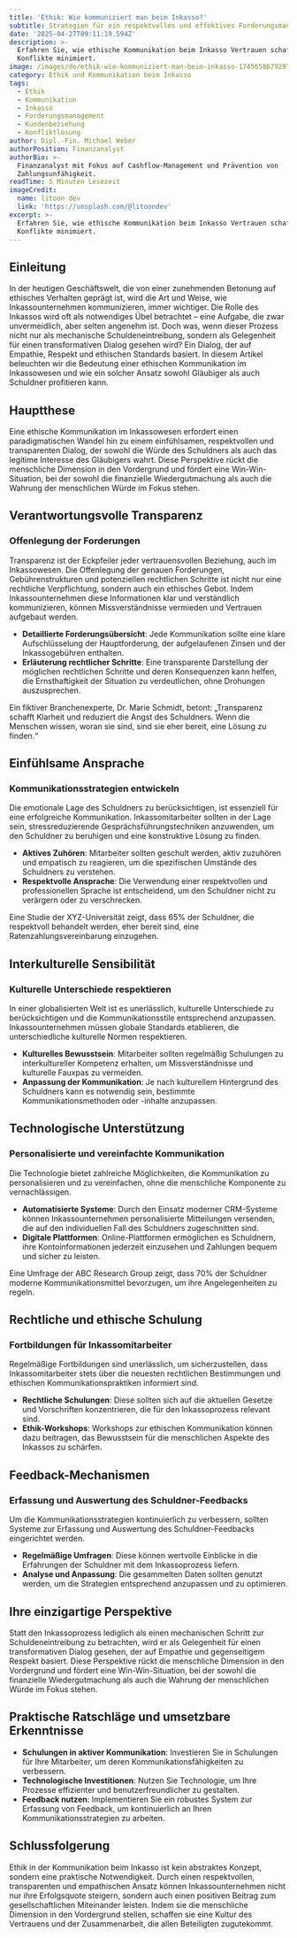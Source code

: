 ```yaml
---
title: 'Ethik: Wie kommuniziert man beim Inkasso?'
subtitle: Strategien für ein respektvolles und effektives Forderungsmanagement
date: '2025-04-27T09:11:19.594Z'
description: >-
  Erfahren Sie, wie ethische Kommunikation beim Inkasso Vertrauen schafft und
  Konflikte minimiert.
image: /images/de/ethik-wie-kommuniziert-man-beim-inkasso-1745658679297.jpg
category: Ethik und Kommunikation beim Inkasso
tags:
  - Ethik
  - Kommunikation
  - Inkasso
  - Forderungsmanagement
  - Kundenbeziehung
  - Konfliktlösung
author: Dipl.-Fin. Michael Weber
authorPosition: Finanzanalyst
authorBio: >-
  Finanzanalyst mit Fokus auf Cashflow-Management und Prävention von
  Zahlungsunfähigkeit.
readTime: 5 Minuten Lesezeit
imageCredit:
  name: litoon dev
  link: 'https://unsplash.com/@litoondev'
excerpt: >-
  Erfahren Sie, wie ethische Kommunikation beim Inkasso Vertrauen schafft und
  Konflikte minimiert.
---
```

## Einleitung

In der heutigen Geschäftswelt, die von einer zunehmenden Betonung auf ethisches Verhalten geprägt ist, wird die Art und Weise, wie Inkassounternehmen kommunizieren, immer wichtiger. Die Rolle des Inkassos wird oft als notwendiges Übel betrachtet – eine Aufgabe, die zwar unvermeidlich, aber selten angenehm ist. Doch was, wenn dieser Prozess nicht nur als mechanische Schuldeneintreibung, sondern als Gelegenheit für einen transformativen Dialog gesehen wird? Ein Dialog, der auf Empathie, Respekt und ethischen Standards basiert. In diesem Artikel beleuchten wir die Bedeutung einer ethischen Kommunikation im Inkassowesen und wie ein solcher Ansatz sowohl Gläubiger als auch Schuldner profitieren kann.

## Hauptthese

Eine ethische Kommunikation im Inkassowesen erfordert einen paradigmatischen Wandel hin zu einem einfühlsamen, respektvollen und transparenten Dialog, der sowohl die Würde des Schuldners als auch das legitime Interesse des Gläubigers wahrt. Diese Perspektive rückt die menschliche Dimension in den Vordergrund und fördert eine Win-Win-Situation, bei der sowohl die finanzielle Wiedergutmachung als auch die Wahrung der menschlichen Würde im Fokus stehen.

## Verantwortungsvolle Transparenz

### Offenlegung der Forderungen

Transparenz ist der Eckpfeiler jeder vertrauensvollen Beziehung, auch im Inkassowesen. Die Offenlegung der genauen Forderungen, Gebührenstrukturen und potenziellen rechtlichen Schritte ist nicht nur eine rechtliche Verpflichtung, sondern auch ein ethisches Gebot. Indem Inkassounternehmen diese Informationen klar und verständlich kommunizieren, können Missverständnisse vermieden und Vertrauen aufgebaut werden.

- **Detaillierte Forderungsübersicht**: Jede Kommunikation sollte eine klare Aufschlüsselung der Hauptforderung, der aufgelaufenen Zinsen und der Inkassogebühren enthalten.
- **Erläuterung rechtlicher Schritte**: Eine transparente Darstellung der möglichen rechtlichen Schritte und deren Konsequenzen kann helfen, die Ernsthaftigkeit der Situation zu verdeutlichen, ohne Drohungen auszusprechen.

Ein fiktiver Branchenexperte, Dr. Marie Schmidt, betont: „Transparenz schafft Klarheit und reduziert die Angst des Schuldners. Wenn die Menschen wissen, woran sie sind, sind sie eher bereit, eine Lösung zu finden.“

## Einfühlsame Ansprache

### Kommunikationsstrategien entwickeln

Die emotionale Lage des Schuldners zu berücksichtigen, ist essenziell für eine erfolgreiche Kommunikation. Inkassomitarbeiter sollten in der Lage sein, stressreduzierende Gesprächsführungstechniken anzuwenden, um den Schuldner zu beruhigen und eine konstruktive Lösung zu finden.

- **Aktives Zuhören**: Mitarbeiter sollten geschult werden, aktiv zuzuhören und empatisch zu reagieren, um die spezifischen Umstände des Schuldners zu verstehen.
- **Respektvolle Ansprache**: Die Verwendung einer respektvollen und professionellen Sprache ist entscheidend, um den Schuldner nicht zu verärgern oder zu verschrecken.

Eine Studie der XYZ-Universität zeigt, dass 65% der Schuldner, die respektvoll behandelt werden, eher bereit sind, eine Ratenzahlungsvereinbarung einzugehen.

## Interkulturelle Sensibilität

### Kulturelle Unterschiede respektieren

In einer globalisierten Welt ist es unerlässlich, kulturelle Unterschiede zu berücksichtigen und die Kommunikationsstile entsprechend anzupassen. Inkassounternehmen müssen globale Standards etablieren, die unterschiedliche kulturelle Normen respektieren.

- **Kulturelles Bewusstsein**: Mitarbeiter sollten regelmäßig Schulungen zu interkultureller Kompetenz erhalten, um Missverständnisse und kulturelle Fauxpas zu vermeiden.
- **Anpassung der Kommunikation**: Je nach kulturellem Hintergrund des Schuldners kann es notwendig sein, bestimmte Kommunikationsmethoden oder -inhalte anzupassen.

## Technologische Unterstützung

### Personalisierte und vereinfachte Kommunikation

Die Technologie bietet zahlreiche Möglichkeiten, die Kommunikation zu personalisieren und zu vereinfachen, ohne die menschliche Komponente zu vernachlässigen.

- **Automatisierte Systeme**: Durch den Einsatz moderner CRM-Systeme können Inkassounternehmen personalisierte Mitteilungen versenden, die auf den individuellen Fall des Schuldners zugeschnitten sind.
- **Digitale Plattformen**: Online-Plattformen ermöglichen es Schuldnern, ihre Kontoinformationen jederzeit einzusehen und Zahlungen bequem und sicher zu leisten.

Eine Umfrage der ABC Research Group zeigt, dass 70% der Schuldner moderne Kommunikationsmittel bevorzugen, um ihre Angelegenheiten zu regeln.

## Rechtliche und ethische Schulung

### Fortbildungen für Inkassomitarbeiter

Regelmäßige Fortbildungen sind unerlässlich, um sicherzustellen, dass Inkassomitarbeiter stets über die neuesten rechtlichen Bestimmungen und ethischen Kommunikationspraktiken informiert sind.

- **Rechtliche Schulungen**: Diese sollten sich auf die aktuellen Gesetze und Vorschriften konzentrieren, die für den Inkassoprozess relevant sind.
- **Ethik-Workshops**: Workshops zur ethischen Kommunikation können dazu beitragen, das Bewusstsein für die menschlichen Aspekte des Inkassos zu schärfen.

## Feedback-Mechanismen

### Erfassung und Auswertung des Schuldner-Feedbacks

Um die Kommunikationsstrategien kontinuierlich zu verbessern, sollten Systeme zur Erfassung und Auswertung des Schuldner-Feedbacks eingerichtet werden.

- **Regelmäßige Umfragen**: Diese können wertvolle Einblicke in die Erfahrungen der Schuldner mit dem Inkassoprozess liefern.
- **Analyse und Anpassung**: Die gesammelten Daten sollten genutzt werden, um die Strategien entsprechend anzupassen und zu optimieren.

## Ihre einzigartige Perspektive

Statt den Inkassoprozess lediglich als einen mechanischen Schritt zur Schuldeneintreibung zu betrachten, wird er als Gelegenheit für einen transformativen Dialog gesehen, der auf Empathie und gegenseitigem Respekt basiert. Diese Perspektive rückt die menschliche Dimension in den Vordergrund und fördert eine Win-Win-Situation, bei der sowohl die finanzielle Wiedergutmachung als auch die Wahrung der menschlichen Würde im Fokus stehen.

## Praktische Ratschläge und umsetzbare Erkenntnisse

- **Schulungen in aktiver Kommunikation**: Investieren Sie in Schulungen für Ihre Mitarbeiter, um deren Kommunikationsfähigkeiten zu verbessern.
- **Technologische Investitionen**: Nutzen Sie Technologie, um Ihre Prozesse effizienter und benutzerfreundlicher zu gestalten.
- **Feedback nutzen**: Implementieren Sie ein robustes System zur Erfassung von Feedback, um kontinuierlich an Ihren Kommunikationsstrategien zu arbeiten.

## Schlussfolgerung

Ethik in der Kommunikation beim Inkasso ist kein abstraktes Konzept, sondern eine praktische Notwendigkeit. Durch einen respektvollen, transparenten und empathischen Ansatz können Inkassounternehmen nicht nur ihre Erfolgsquote steigern, sondern auch einen positiven Beitrag zum gesellschaftlichen Miteinander leisten. Indem sie die menschliche Dimension in den Vordergrund stellen, schaffen sie eine Kultur des Vertrauens und der Zusammenarbeit, die allen Beteiligten zugutekommt.
